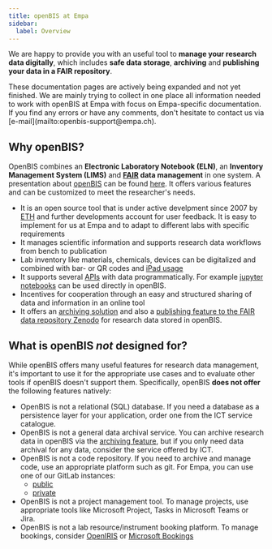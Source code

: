 ```yaml
---
title: openBIS at Empa
sidebar:
  label: Overview
---
```



We are happy to provide you with an useful tool to **manage your research data digitally**, which includes **safe data storage**, **archiving** and **publishing your data in a FAIR repository**.

<Aside type="caution" title="Note">
  These documentation pages are actively being expanded and not yet finished.
  We are mainly trying to collect in one place all information needed to work with openBIS at Empa with focus on Empa-specific documentation. If you find any errors or have any comments, don't hesitate to contact us via [e-mail](mailto:openbis-support@empa.ch).
</Aside>

## Why openBIS?

OpenBIS combines an **Electronic Laboratory Notebook (ELN)**, an **Inventory Management System (LIMS)** and **[FAIR](https://www.nature.com/articles/sdata201618) data management** in one system.
A presentation about [openBIS](https://openbis.ch/) can be found [here](https://openbis.ch/index.php/overview-of-openbis-and-rdm-services-offered-by-sis/).
It offers various features and can be customized to meet the researcher's needs.

- It is an open source tool that is under active develpment since 2007 by [ETH](https://sis.id.ethz.ch/) and further developments account for user feedback. It is easy to implement for us at Empa and to adapt to different labs with specific requirements
- It manages scientific information and supports research data workflows from bench to publication
- Lab inventory like materials, chemicals, devices can be digitalized and combined with bar- or QR codes and [iPad usage](./3_Use_Cases_of_labs/ipads.md)
- It supports several [APIs](https://en.wikipedia.org/wiki/API) with data programmatically. For example [jupyter notebooks](https://jupyter.org/) can be used directly in openBIS.
- Incentives for cooperation through an easy and structured sharing of data and information in an online tool
- It offers an [archiving solution](https://openbis.readthedocs.io/en/20.10.x/user-documentation/general-users/data-archiving.html) and also a [publishing feature to the FAIR data repository Zenodo](https://openbis.readthedocs.io/en/20.10.x/user-documentation/general-users/data-export.html#export-to-zenodo) for research data stored in openBIS.

## What is openBIS *not* designed for?

While openBIS offers many useful features for research data management, it's important to use it for the appropriate use cases and to evaluate other tools if openBIS doesn't support them.
Specifically, openBIS **does not offer** the following features natively:

- OpenBIS is not a relational (SQL) database. If you need a database as a persistence layer for your application, order one from the ICT service catalogue.
- OpenBIS is not a general data archival service. You can archive research data in openBIS via the [archiving feature](https://openbis.readthedocs.io/en/20.10.x/user-documentation/general-users/data-archiving.html), but if you only need data archival for any data, consider the service offered by ICT.
- OpenBIS is not a code repository. If you need to archive and manage code, use an appropriate platform such as git. For Empa, you can use one of our GitLab instances:
  - [public](https://gitlab.empa.ch)
  - [private](https://gitlab-int.empa.ch/users/sign_in)
- OpenBIS is not a project management tool. To manage projects, use appropriate tools like Microsoft Project, Tasks in Microsoft Teams or Jira.
- OpenBIS is not a lab resource/instrument booking platform. To manage bookings, consider [OpenIRIS](https://openiris.io/landing/?ReturnUrl=%2f) or [Microsoft Bookings](https://outlook.office365.com/bookings/)
